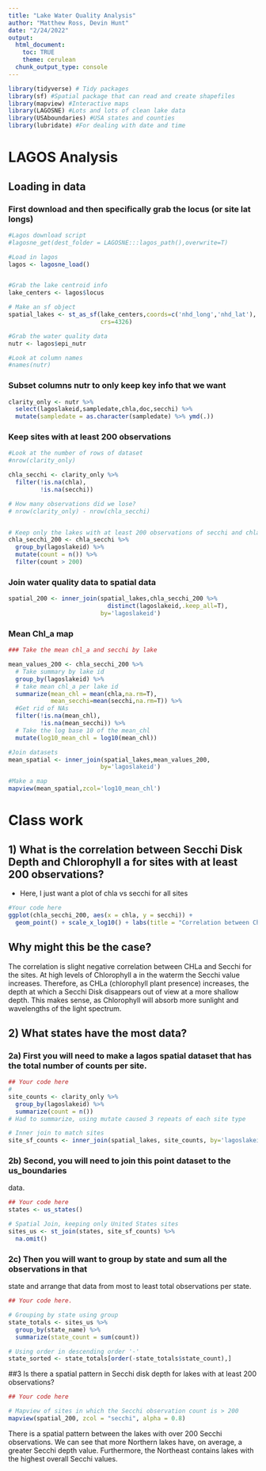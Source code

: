 ```yaml
---
title: "Lake Water Quality Analysis"
author: "Matthew Ross, Devin Hunt"
date: "2/24/2022"
output: 
  html_document:
    toc: TRUE
    theme: cerulean
  chunk_output_type: console
---
```




```r
library(tidyverse) # Tidy packages
library(sf) #Spatial package that can read and create shapefiles 
library(mapview) #Interactive maps
library(LAGOSNE) #Lots and lots of clean lake data
library(USAboundaries) #USA states and counties
library(lubridate) #For dealing with date and time
```


# LAGOS Analysis


## Loading in data


### First download and then specifically grab the locus (or site lat longs)
```r
#Lagos download script
#lagosne_get(dest_folder = LAGOSNE:::lagos_path(),overwrite=T)

#Load in lagos
lagos <- lagosne_load()


#Grab the lake centroid info
lake_centers <- lagos$locus

# Make an sf object 
spatial_lakes <- st_as_sf(lake_centers,coords=c('nhd_long','nhd_lat'),
                          crs=4326)

#Grab the water quality data
nutr <- lagos$epi_nutr

#Look at column names
#names(nutr)
```

### Subset columns nutr to only keep key info that we want


```r
clarity_only <- nutr %>%
  select(lagoslakeid,sampledate,chla,doc,secchi) %>%
  mutate(sampledate = as.character(sampledate) %>% ymd(.))

```


### Keep sites with at least 200 observations 

```r

#Look at the number of rows of dataset
#nrow(clarity_only)

chla_secchi <- clarity_only %>%
  filter(!is.na(chla),
         !is.na(secchi))

# How many observations did we lose?
# nrow(clarity_only) - nrow(chla_secchi)


# Keep only the lakes with at least 200 observations of secchi and chla
chla_secchi_200 <- chla_secchi %>%
  group_by(lagoslakeid) %>%
  mutate(count = n()) %>%
  filter(count > 200)


```


### Join water quality data to spatial data

```r
spatial_200 <- inner_join(spatial_lakes,chla_secchi_200 %>%
                            distinct(lagoslakeid,.keep_all=T),
                          by='lagoslakeid')


```

### Mean Chl_a map

```r
### Take the mean chl_a and secchi by lake

mean_values_200 <- chla_secchi_200 %>%
  # Take summary by lake id
  group_by(lagoslakeid) %>%
  # take mean chl_a per lake id
  summarize(mean_chl = mean(chla,na.rm=T),
            mean_secchi=mean(secchi,na.rm=T)) %>%
  #Get rid of NAs
  filter(!is.na(mean_chl),
         !is.na(mean_secchi)) %>%
  # Take the log base 10 of the mean_chl
  mutate(log10_mean_chl = log10(mean_chl))

#Join datasets
mean_spatial <- inner_join(spatial_lakes,mean_values_200,
                          by='lagoslakeid') 

#Make a map
mapview(mean_spatial,zcol='log10_mean_chl')
```


# Class work

## 1) What is the correlation between Secchi Disk Depth and Chlorophyll a for sites with at least 200 observations?

- Here, I just want a plot of chla vs secchi for all sites 

```r
#Your code here
ggplot(chla_secchi_200, aes(x = chla, y = secchi)) + 
  geom_point() + scale_x_log10() + labs(title = "Correlation between Chlorophyll a and Depth to Secchi plate")


```


## Why might this be the case? 

The correlation is slight negative correlation between CHLa and Secchi for the sites. At high levels of Chlorophyll a in the waterm the Secchi value increases. Therefore, as CHLa (chlorophyll plant presence) increases, the depth at which a Secchi Disk disappears out of view at a more shallow depth. This makes sense, as Chlorophyll will absorb more sunlight and wavelengths of the light spectrum.


## 2) What states have the most data? 

### 2a) First you will need to make a lagos spatial dataset that has the total number of counts per site.

```r
## Your code here
# 
site_counts <- clarity_only %>% 
  group_by(lagoslakeid) %>%
  summarize(count = n())
# Had to summarize, using mutate caused 3 repeats of each site type

# Inner join to match sites
site_sf_counts <- inner_join(spatial_lakes, site_counts, by='lagoslakeid')

```


### 2b) Second, you will need to join this point dataset to the us_boundaries 
data. 

```r
## Your code here
states <- us_states()

# Spatial Join, keeping only United States sites
sites_us <- st_join(states, site_sf_counts) %>% 
  na.omit()
```


### 2c) Then you will want to group by state and sum all the observations in that
state and arrange that data from most to least total observations per state. 

```r
## Your code here.

# Grouping by state using group
state_totals <- sites_us %>% 
  group_by(state_name) %>%
  summarize(state_count = sum(count))

# Using order in descending order '-'
state_sorted <- state_totals[order(-state_totals$state_count),]

```

##3 Is there a spatial pattern in Secchi disk depth for lakes with at least 200 
observations?

```r
## Your code here

# Mapview of sites in which the Secchi observation count is > 200
mapview(spatial_200, zcol = "secchi", alpha = 0.8)

```

There is a spatial pattern between the lakes with over 200 Secchi observations. 
We can see that more Northern lakes have, on average, a greater Secchi depth value.
Furthermore, the Northeast contains lakes with the highest overall Secchi values.

